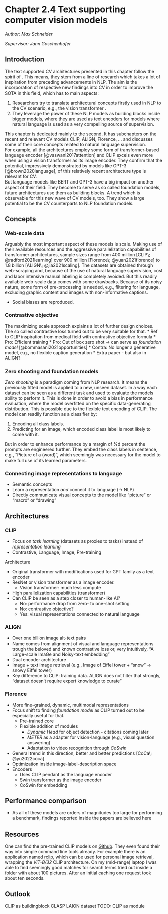 # Chapter 2.4 Text supporting computer vision models

*Author: Max Schneider*

*Supervisor: Jann Goschenhofer*

## Introduction

The text supported CV architectures presented in this chapter follow the spirit of <!-- ref to other chapter mentioning NLP progress -->.
This means, they stem from a line of research which takes a lot of inspiration from preceding advancements in NLP.
The aim is the incorporation of respective new findings into CV in order to improve the SOTA in this field, which has to main aspects:

1. Researchers try to translate architectural concepts firstly used in NLP to the CV scenario, e.g., the vision transformer <!-- ref -->.
1. They leverage the power of these NLP models as building blocks inside bigger models, where they are used as text encoders for models where natural language is used as a very compelling source of supervision.

This chapter is dedicated mainly to the second.
It has subchapters on the recent and relevant CV models CLIP, ALIGN, Florence, ... and discusses some of their core concepts related to natural language supervision. <!-- ref for all papers --> \
For example, all the architectures employ some form of transformer-based language encoder [@vaswani2017attention] and CLIP excels even more when using a vision transformer as its image encoder. <!-- ref vision transformer -->
They confirm that the potential, impressively demonstrated by models like GPT-3 [@brown2020language], of this relatively recent architecture type is relevant for CV. \
But language models like BERT <!-- ref BERT --> and GPT-3 have a big impact on another aspect of their field:
They become to serve as so called foundation models, future architectures use them as building blocks. <!-- ref to foundation model paper, ref to DALLE oder so -->
A trend which is observable for this new wave of CV models, too.
They show a large potential to be the CV counterparts to NLP foundation models. <!-- ref Florence paper, ref models using CLIP as image encoder -->

## Concepts

### Web-scale data

<!-- Reference to bitter pill to swallow: More compute beats complex architecture. -->
Arguably the most important aspect of these models is scale. <!-- ref to bitter pill to swallow -->
Making use of their available resources and the aggressive parallelization capabilities of transformer architectures, sample sizes range from 400 million [CLIP\; @radford2021learning] over 900 million [Florence\; @yuan2021florence] to 1.8 billion [ALIGN\; @jia2021scaling].
The datasets are obtained through web-scraping and, because of the use of natural language supervision, cost and labor intensive manual labeling is completely avoided.
But this readily available web-scale data comes with some drawbacks.
Because of its noisy nature, some form of pre-processing is needed, e.g., filtering for language, excluding graphic content and images with non-informative captions.
<!-- TODO: ALIGN doesn't filter this strongly -->

* Social biases are reproduced.

<!-- TODO: Other chapters discussing web-scale data? -->

### Contrastive objective

The maximizing scale approach explains a lot of further design choices.
The so called contrastive loss turned out to be very suitable for that.
* Ref to CLIP inspiration from medical field with contrastive objective formula
* Pro: Efficient training <!-- citation e.g., ALIGN -->
* Pro: Out of box zero shot -> can serve as _foundation model_ [@bommasani2021opportunities] <!-- ref to zero shot chapter -->
* Contra: No longer a generative model, e.g., no flexible caption generation
* Extra paper - but also in ALIGN?

### Zero shooting and foundation models

_Zero shooting_ is a paradigm coming from NLP research.
It means the previously fitted model is applied to a new, unseen dataset.
In a way each dataset can be seen as a different task and used to evaluate the models ability to perform it.
<!-- TODO: Name some datasets and their associated tasks. -->
This is done in order to avoid a bias in performance evaluation, where the model overfitted on the specific data-generating distribution.
<!-- TODO: Look up perfomance gain. -->
This is possible due to the flexible text encoding of CLIP.
<!-- TODO: Explain this better. -->
The model can readily function as a classifier by:

  1. Encoding all class labels.
  1. Predicting for an image, which encoded class label is most likely to come with it.

But in order to enhance performance by a margin of %d percent the prompts are engineered further.
They embed the class labels in sentence, e.g., "Picture of a (word)", which seemingly was necessary for the model to make full use of its learned parameters.

### Connecting image representations to language

* Semantic concepts
* Learn a representation _and_ connect it to language (-> NLP)
* Directly communicate visual concepts to the model like "picture" or "macro" or "drawing"

## Architectures

### CLIP

<!-- Intro -->
* Focus on _task learning_ (datasets as proxies to tasks) instead of _representation learning_
* Contrastive, Language, Image, Pre-training

Architecture

* Original transformer with modifications used for GPT family as a text encoder
* ResNet or vision transformer as a image encoder.
  * Vision transformer: much less compute
* High parallelization capabilities (transformer)
* Can CLIP be seen as a step closer to human-like AI?
  * No: performance drop from zero- to one-shot setting
  * No: contrastive objective?
  * Yes: visual representations connected to natural language

### ALIGN

<!-- Intro -->
* Over one billion image alt-text pairs
* Name comes from alignment of visual and language representations trough the beloved and known contrastive loss or, very intuitively, "A Large-scale ImaGe and Noisy-text embedding"
* Dual encoder architecture
* Image + text image retrieval (e.g., Image of Eiffel tower + "snow" -> snowy Eiffel tower)
* Key difference to CLIP: training data. ALIGN does not filter that strongly, "dataset doesn't require expert knowledge to curate"

### Florence

<!-- Intro -->
<!-- Object detection vs scene level -->
* More fine-grained, dynamic, multimodal representations
* Focus shift to finding _foundation model_ as CLIP turned out to be especially useful for that.
  * Pre-trained core
  * Flexible addition of modules
    * _Dynamic Head_ for object detection - citations coming later
    * _METER_ as a adapter for vision-language (e.g., visual question answering)
    * Adaptation to video recognition through _CoSwin_
* General trend in this direction, better and better predictions [CoCa\; @yu2022coca]
* Optimization inside image-label-description space
* Encoders
  * Uses CLIP pendant as the language encoder
  * Swin transformer as the image encoder
  * CoSwin for embedding

## Performance comparison

* As all of these models are orders of magnitudes too large for performing a benchmark, findings reported inside the papers are believed here
<!-- TODO: Other comparisons -->

## Resources

One can find the pre-trained CLIP models on [Github](https://github.com/openai/CLIP).
They even found their way into simple command line tools already.
For example there is an application named [rclip](https://github.com/yurijmikhalevich/rclip), which can be used for personal image retrieval, wrapping the _ViT-B/32_ CLIP architecture.
On my (mid-range) laptop I was able to find seemingly good matches for search terms tried out inside a folder with about 100 pictures.
After an initial caching one request took about ten seconds.
<!-- TODO: Look up if data if available -->

## Outlook

CLIP as buildingblock
CLASP
LAION dataset
TODO: CLIP as module
